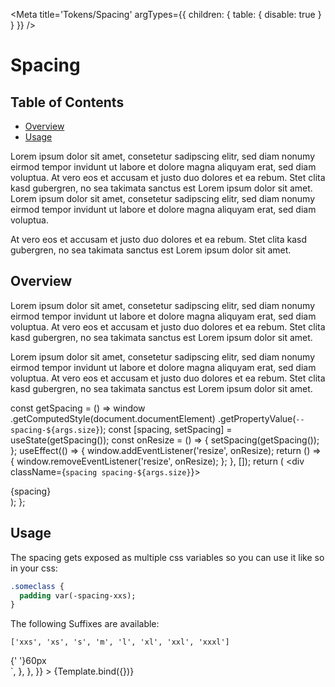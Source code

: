 
<Meta
  title='Tokens/Spacing'
  argTypes={{ children: { table: { disable: true } } }}
/>

# Spacing

## Table of Contents

- [Overview](#overview)
- [Usage](#usage)

Lorem ipsum dolor sit amet, consetetur sadipscing elitr, sed diam nonumy eirmod tempor invidunt ut labore et dolore magna aliquyam erat, sed diam voluptua. At vero eos et accusam et justo duo dolores et ea rebum. Stet clita kasd gubergren, no sea takimata sanctus est Lorem ipsum dolor sit amet. Lorem ipsum dolor sit amet, consetetur sadipscing elitr, sed diam nonumy eirmod tempor invidunt ut labore et dolore magna aliquyam erat, sed diam voluptua.

At vero eos et accusam et justo duo dolores et ea rebum. Stet clita kasd gubergren, no sea takimata sanctus est Lorem ipsum dolor sit amet.

## Overview

Lorem ipsum dolor sit amet, consetetur sadipscing elitr, sed diam nonumy eirmod tempor invidunt ut labore et dolore magna aliquyam erat, sed diam voluptua.
At vero eos et accusam et justo duo dolores et ea rebum. Stet clita kasd gubergren, no sea takimata sanctus est Lorem ipsum dolor sit amet.

Lorem ipsum dolor sit amet, consetetur sadipscing elitr, sed diam nonumy eirmod tempor invidunt ut labore et dolore magna aliquyam erat, sed diam voluptua.
At vero eos et accusam et justo duo dolores et ea rebum. Stet clita kasd gubergren, no sea takimata sanctus est Lorem ipsum dolor sit amet.

<!--- This is your Story template function, shown here in React -->

  const getSpacing = () =>
    window
      .getComputedStyle(document.documentElement)
      .getPropertyValue(`--spacing-${args.size}`);
  const [spacing, setSpacing] = useState(getSpacing());
  const onResize = () => {
    setSpacing(getSpacing());
  };
  useEffect(() => {
    window.addEventListener('resize', onResize);
    return () => {
      window.removeEventListener('resize', onResize);
    };
  }, []);
  return (
    <div className={`spacing spacing-${args.size}`}>
      <div className='inner'>{spacing}</div>
    </div>
  );
};

## Usage

The spacing gets exposed as multiple css variables so you can use it
like so in your css:

```css
.someclass {
  padding var(-spacing-xxs);
}
```

The following Suffixes are available:

```
['xxs', 'xs', 's', 'm', 'l', 'xl', 'xxl', 'xxxl']
```

<Canvas>
  <Story
    name='Regular'
    args={{
      size: 'xxxl',
    }}
    parameters={{
      previewTabs: {
        canvas: {
          hidden: true,
        },
      },
      viewMode: 'docs',
      docs: {
        source: {
          code: `
<div className="spacing spacing-xxxl">
  <div className="inner">
    {' '}60px
  </div>
</div>`,
        },
      },
    }}
  >
    {Template.bind({})}
  </Story>
</Canvas>
